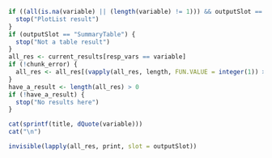 ```r
if ((all(is.na(variable) || (length(variable) != 1))) && outputSlot == "SummaryPlotList") {
  stop("PlotList result")
}
if (outputSlot == "SummaryTable") {
  stop("Not a table result")
}
all_res <- current_results[resp_vars == variable]
if (!chunk_error) {
  all_res <- all_res[(vapply(all_res, length, FUN.VALUE = integer(1)) > 0)]
}
have_a_result <- length(all_res) > 0
if (!have_a_result) {
  stop("No results here")
}
```
```r
cat(sprintf(title, dQuote(variable)))
cat("\n")
```
```r
invisible(lapply(all_res, print, slot = outputSlot))
```
